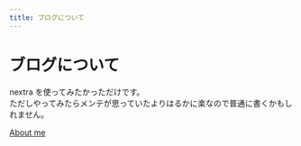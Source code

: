```yaml
---
title: ブログについて
---
```


# ブログについて

nextra を使ってみたかっただけです。  
ただしやってみたらメンテが思っていたよりはるかに楽なので普通に書くかもしれません。

[About me](https://yoiw.dev)

